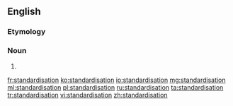 ==English==

===Etymology===
{{suffix|standardise|ation}}

===Noun===
{{en-noun}}

# {{standard spelling of|standardization|from=British spelling|lang=en}}

[[fr:standardisation]]
[[ko:standardisation]]
[[io:standardisation]]
[[mg:standardisation]]
[[ml:standardisation]]
[[pl:standardisation]]
[[ru:standardisation]]
[[ta:standardisation]]
[[tr:standardisation]]
[[vi:standardisation]]
[[zh:standardisation]]